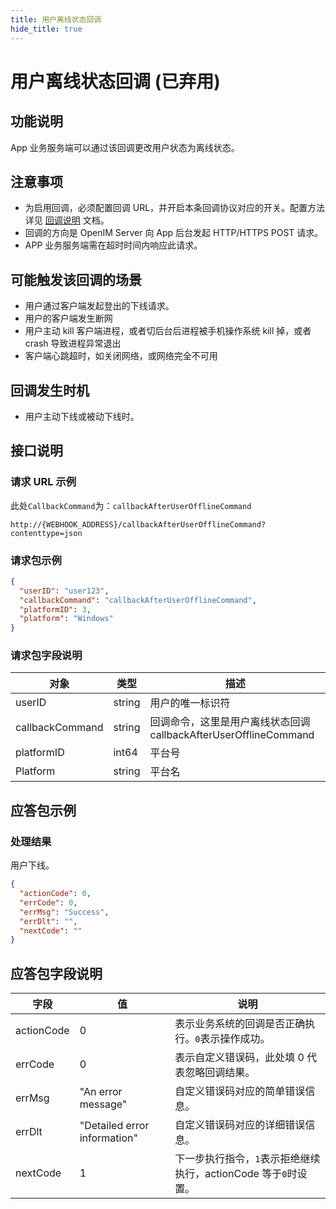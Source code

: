 ```yaml
---
title: 用户离线状态回调
hide_title: true
---
```


# 用户离线状态回调 (已弃用)

## 功能说明

App 业务服务端可以通过该回调更改用户状态为离线状态。

## 注意事项

- 为启用回调，必须配置回调 URL，并开启本条回调协议对应的开关。配置方法详见 [回调说明](../introduction) 文档。
- 回调的方向是 OpenIM Server 向 App 后台发起 HTTP/HTTPS POST 请求。
- APP 业务服务端需在超时时间内响应此请求。

## 可能触发该回调的场景

- 用户通过客户端发起登出的下线请求。
- 用户的客户端发生断网
- 用户主动 kill 客户端进程，或者切后台后进程被手机操作系统 kill 掉，或者 crash 导致进程异常退出
- 客户端心跳超时，如关闭网络，或网络完全不可用

## 回调发生时机

- 用户主动下线或被动下线时。

## 接口说明

### 请求 URL 示例

此处`CallbackCommand`为：`callbackAfterUserOfflineCommand`
```plaintext
http://{WEBHOOK_ADDRESS}/callbackAfterUserOfflineCommand?contenttype=json
```

### 请求包示例

```json
{
  "userID": "user123",
  "callbackCommand": "callbackAfterUserOfflineCommand",
  "platformID": 3,
  "platform": "Windows"
}
```

### 请求包字段说明

| 对象            | 类型   | 描述                                                             |
| --------------- | ------ | ---------------------------------------------------------------- |
| userID          | string | 用户的唯一标识符                                                 |
| callbackCommand | string | 回调命令，这里是用户离线状态回调 callbackAfterUserOfflineCommand |
| platformID      | int64  | 平台号                                                           |
| Platform        | string | 平台名                                                           |

## 应答包示例

### 处理结果

用户下线。

```json
{
  "actionCode": 0,
  "errCode": 0,
  "errMsg": "Success",
  "errDlt": "",
  "nextCode": ""
}
```

## 应答包字段说明

| 字段       | 值                           | 说明                                                            |
| ---------- | ---------------------------- | --------------------------------------------------------------- |
| actionCode | 0                            | 表示业务系统的回调是否正确执行。`0`表示操作成功。               |
| errCode    | 0                            | 表示自定义错误码，此处填 0 代表忽略回调结果。                   |
| errMsg     | "An error message"           | 自定义错误码对应的简单错误信息。                                |
| errDlt     | "Detailed error information" | 自定义错误码对应的详细错误信息。                                |
| nextCode   | 1                            | 下一步执行指令，`1`表示拒绝继续执行，actionCode 等于`0`时设置。 |
